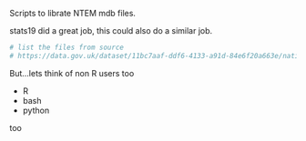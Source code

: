 Scripts to librate NTEM mdb files.

stats19 did a great job, this could also do a similar job.

```r
# list the files from source
# https://data.gov.uk/dataset/11bc7aaf-ddf6-4133-a91d-84e6f20a663e/national-trip-end-model-ntem
```
But...lets think of non R users too

* R
* bash
* python

too
